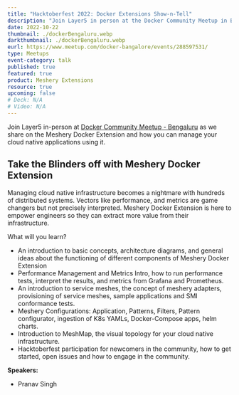 ```yaml
---
title: "Hacktoberfest 2022: Docker Extensions Show-n-Tell"
description: "Join Layer5 in person at the Docker Community Meetup in Bengaluru as we unveil the Meshery Docker Extension and demonstrate how it revolutionizes the management of cloud-native applications. Explore the Meshery Docker Extension with a deep dive into its basic concepts, architecture, and components"
date: 2022-10-22
thumbnail: ./dockerBengaluru.webp
darkthumbnail: ./dockerBengaluru.webp
eurl: https://www.meetup.com/docker-bangalore/events/288597531/
type: Meetups
event-category: talk
published: true
featured: true
product: Meshery Extensions
resource: true
upcoming: false
# Deck: N/A
# Video: N/A
---
```



<p>
  Join Layer5 in-person at <a href="https://www.meetup.com/docker-bangalore/events/288597531/">Docker Community Meetup - Bengaluru</a> as
  we share on the Meshery Docker Extension and how you can manage your cloud native applications using it.
</p>


<h2>Take the Blinders off with Meshery Docker Extension</h2>


<p>
Managing cloud native infrastructure becomes a nightmare with hundreds of distributed systems. Vectors like performance, and metrics are game changers but not precisely interpreted. <Link to="/docker-extension-meshery">Meshery Docker Extension</Link> is here to empower engineers so they can extract more value from their infrastructure.
</p>
<p>What will you learn?</p>
<ul>
<li>An introduction to basic concepts, architecture diagrams, and general ideas about the functioning of different components of <Link to="/docker-extension-meshery">Meshery Docker Extension</Link></li>
<li>Performance Management and Metrics Intro, how to run performance tests, interpret the results, and metrics from Grafana and Prometheus.</li>
<li>An introduction to service meshes, the concept of meshery adapters, provisioning of service meshes, sample applications and <Link to="/projects/service-mesh-interface-conformance">SMI</Link> conformance tests.</li>
<li><Link to="/cloud-native-management/meshery">Meshery</Link> Configurations: Application, Patterns, Filters, Pattern configurator, ingestion of K8s YAMLs, Docker-Compose apps, helm charts.</li>
<li>Introduction to <Link to="/cloud-native-management/meshmap">MeshMap</Link>, the visual topology for your cloud native infrastructure.</li>
<li><Link to="/programs/hacktoberfest">Hacktoberfest</Link> participation for newcomers in the community, how to get started, open issues and how to engage in the community.</li>
</ul>

<b>Speakers:</b>

<ul>
  <li>
    <Link to="/community/members/pranav-singh">Pranav Singh</Link>
  </li>
</ul>

<br />
